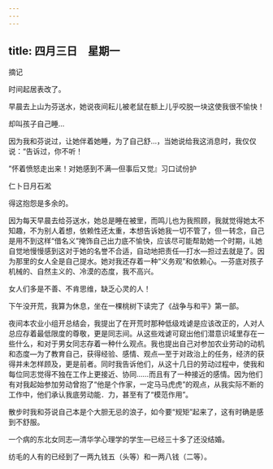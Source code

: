 ```yaml
---
---
---
```

title: 四月三日　星期一
---




摘记

时间起居表改了。





早晨去上山为芬送水，她说夜间耘儿被老鼠在额上儿乎咬脱一块这使我很不愉快！

却叫孩子自己睡…

因为我和芬说过，让她伴着她睡，为了自己舒…，当她说给我这消息时，我仅仅说：“告诉过，你不听！

”怀着愤怒走出来！对她感到不满―但事后又觉』习口试份护

仁卜日月石淞

得这抱怨是多余的。

因为每天早晨去给芬送水，她总是睡在被里，而鸣儿也为我照顾，我就觉得她太不知趣，不为别人着想，依赖性还太重，本想告诉她我一切不管了，但一转念，自己是用不到这样“借名义”掩饰自己出力底不愉快，应该尽可能帮助她一个时期，iL她自觉地慢慢感到这对于她的名誉不合适，自动地把责任―打水―担过去就是了。因为那里的女人全是自己提水。她对我还存着一种“义务观”和依赖心。―芬底对孩子机械的、自然主义的、冷漠的态度，我不高兴。

女人们多是不善、不肯思维，缺乏心灵的人！





下午没开荒，我算为休息，坐在一棵桃树下读完了《战争与和平》第一部。

夜间本农业小组开总结会，我提出了在开荒时那种低级戏谑是应该改正的，人对人总应存着最低限度的尊敬，更是同志间。从这些戏谑可窥出他们潜意识域里存在一些什么，和对于男女同志存着一种什么观点。我也提出自己对参加农业劳动的动机和态度―为了教育自己，获得经验、感情、观点―至于对政治上的任务，经济的获得并未怎样顾及，更是前者。同时我告诉他们，从这十几日的劳动过程中，使我和每位同志觉得不独在工作上更接近、协同……而且有了一种接近的感情。因为他们有对我起始参加劳动曾抱了“他是个作家，一定马马虎虎”的观点，从我实际不断的工作中，他们承认我底劳动能．力，甚至有了“模范作用”。

散步时我和芬说自己本是个大胆无忌的浪子，如今要“规矩”起来了，这有时确是感到不舒服。

一个病的东北女同志―清华学心理学的学生―已经三十多了还没结婚。

纺毛的人有的已经到了一两九钱五（头等）和一两八钱（二等）。